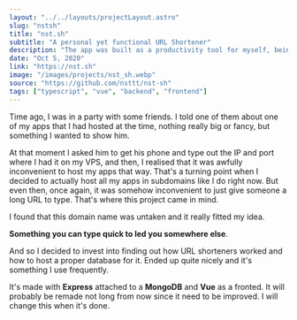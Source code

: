 ```yaml
---
layout: "../../layouts/projectLayout.astro"
slug: "nstsh"
title: "nst.sh"
subtitle: "A personal yet functional URL Shortener"
description: "The app was built as a productivity tool for myself, being able to use my domain to go fast to specific pages on all my devices was really something that I find convenient. Its built with a Express backend + MongoDB and a really small Vue frontend"
date: "Oct 5, 2020"
link: "https://nst.sh"
image: "/images/projects/nst_sh.webp"
source: "https://github.com/nsttt/nst-sh"
tags: ["typescript", "vue", "backend", "frontend"]
---
```


Time ago, I was in a party with some friends. I told one of them about one of my apps that I had hosted at the time, nothing really big or fancy, but something I wanted to show him.

At that moment I asked him to get his phone and type out the IP and port where I had it on my VPS, and then, I realised that it was awfully inconvenient to host my apps that way. That's a turning point when I decided to actually host all my apps in subdomains like I do right now. But even then, once again, it was somehow inconvenient to just give someone a long URL to type. That's where this project came in mind.

I found that this domain name was untaken and it really fitted my idea.

**Something you can type quick to led you somewhere else**.

And so I decided to invest into finding out how URL shorteners worked and how to host a proper database for it. Ended up quite nicely and it's something I use frequently.

It's made with **Express** attached to a **MongoDB** and **Vue** as a fronted. It will probably be remade not long from now since it need to be improved. I will change this when it's done.
